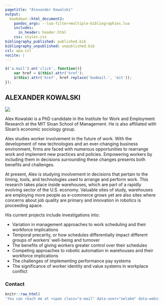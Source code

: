 ```yaml
---
pagetitle: "Alexander Kowalski"
output: 
  bookdown::html_document2:
    pandoc_args: --lua-filter=multiple-bibliographies.lua
    includes:
      in_header: header.html
    css: styles.css
bibliography_published: published.bib
bibliography_unpublished: unpublished.bib
csl: apa.csl
nocite: |
---
```


```js

$('a.mail').on('click', function(){
    var href = $(this).attr('href');
    $(this).attr('href', href.replace('badmail.', 'mit'));
});

```

:::: {.wrapper}
::: {}


:::


::: {}


:::


::: {.nameplate}
# ALEXANDER KOWALSKI


:::


::: {}

:::


::: {.nav}

![](images/headshot_chrtwn_1.jpg)

:::


::: {.text}

Alex Kowalski is a PhD candidate in the Institute for Work and Employment Research at the MIT Sloan School of Management. He is also affiliated with Sloan's economic sociology group.

Alex studies worker involvement in the future of work. With the development of new technologies and an ever-changing business environment, firms are faced with numerous opportunities to rearrange work and implement new practices and policies. Empowering workers by including them in decisions surrounding these changes presents both benefits and challenges. 

At present, Alex is studying involvement in decisions that pertain to the timing, tools, and technologies used to arrange and perform work. This research takes place inside warehouses, which are part of a rapidly evolving sector of the U.S. economy. Valuable sites of study, warehouses are employing more people as e-commerce grows yet are also sites where concerns about job quality are primary and innovation in robotics is proceeding apace.

His current projects include investigations into:

- Variation in management approaches to work scheduling and their workforce implications
- Temporal precarity, or how schedules differentially impact different groups of workers' well-being and turnover
- The benefits of giving workers greater control over their schedules
- Competing approaches to robotic automation in warehouses and their workforce implications
- The challenges of implementing performance pay systems
- The significance of worker identity and value systems in workplace conflict

### Contact

```r
knitr::raw_html(
'You can reach me at <span class="e-mail" data-user="xelakm" data-website="ude.tim [ta] ">.')
```



:::

::::